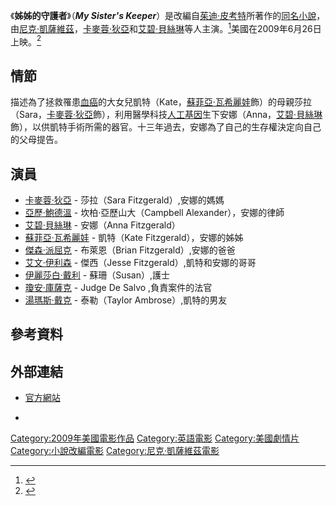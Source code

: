 {{noteTA
|T=zh-hans:姐姐的守护者 (电影);zh-hant:姊姊的守護者 (電影)
|1=zh-hans:姐姐的守护者;zh-hant:姊姊的守護者;
}}
{{Infobox_Film |
| name = 姊姊的守護者
| image = My sisters keeper poster.jpg
| director = [[尼克·凱薩維茲|尼克·凱薩維茲]]
| producer = [[史帝夫·佛斯特|史帝夫·佛斯特]]<br />[[馬克·強森|馬克·強森]]
| writer   = [[傑瑞米·李文|傑瑞米·李文]]（劇本）<br />[[茱迪·皮考特|茱迪·皮考特]]（小說）
| starring = [[卡麥蓉·狄亞|卡麥蓉·狄亞]]<br />[[亞歷·鮑德溫|亞歷·鮑德溫]]<br />[[艾碧·貝絲琳|艾碧·貝絲琳]]<br />[[蘇菲亞·瓦希麗娃|蘇菲亞·瓦希麗娃]]<br />[[湯瑪斯·戴克|湯瑪斯·戴克]]
| cinematography = {{link-en|約瑟夫·丹斯切爾|Caleb Deschanel|約瑟夫·迦勒布·丹斯切爾}}
| released = '''北美''':<br />2009年6月26日 <br /> '''台灣''': <br />2009年8月14日
|budget =3000萬美金
|gross = 9500萬美金
}}

《'''姊姊的守護者'''》（'''''My Sister's Keeper'''''）是改編自[[茱迪·皮考特|茱迪·皮考特]]所著作的[[姊姊的守護者|同名小說]]，由[[尼克·凱薩維茲|尼克·凱薩維茲]]，[[卡麥蓉·狄亞|卡麥蓉·狄亞]]和[[艾碧·貝絲琳|艾碧·貝絲琳]]等人主演。<ref name=variety>{{cite web | title=Breslin, Vassilieva to star in 'Keeper'. Duo replaces Fanning sisters in New Line film | url=http://www.variety.com/article/VR1117980824.html?categoryid=13&cs=1 | first=Michael | last=Fleming | publisher=Variety | accessdate=2008-02-13 | archive-date=2012-11-01 | archive-url=https://www.webcitation.org/6BqWt6Nkd?url=http://www.variety.com/article/VR1117980824?refCatId=13 | dead-url=no }}</ref>美國在2009年6月26日上映。<ref name=IMDB>{{Cite web |url=http://www.imdb.com/title/tt1078588/releaseinfo |title=My Sister's Keeper (2009) - Release Dates |accessdate=2009-05-20 |archive-date=2017-01-06 |archive-url=https://web.archive.org/web/20170106093424/http://www.imdb.com/title/tt1078588/releaseinfo |dead-url=no }}</ref>

== 情節 ==
描述為了拯救罹患[[血癌|血癌]]的大女兒凱特（Kate，[[蘇菲亞·瓦希麗娃|蘇菲亞·瓦希麗娃]]飾）的母親莎拉（Sara，[[卡麥蓉·狄亞|卡麥蓉·狄亞]]飾），利用醫學科技[[基因工程|人工基因]]生下安娜（Anna，[[艾碧·貝絲琳|艾碧·貝絲琳]]飾），以供凱特手術所需的器官。十三年過去，安娜為了自己的生存權決定向自己的父母提告。

== 演員 ==
*[[卡麥蓉·狄亞|卡麥蓉·狄亞]] - 莎拉（Sara Fitzgerald）,安娜的媽媽
*[[亞歷·鮑德溫|亞歷·鮑德溫]] - 坎柏·亞歷山大（Campbell Alexander），安娜的律師
*[[艾碧·貝絲琳|艾碧·貝絲琳]] - 安娜（Anna Fitzgerald）
*[[蘇菲亞·瓦希麗娃|蘇菲亞·瓦希麗娃]] - 凱特（Kate Fitzgerald），安娜的姊姊
*[[傑森·派屈克|傑森·派屈克]] - 布萊恩（Brian Fitzgerald）,安娜的爸爸
*[[艾文·伊利森|艾文·伊利森]] - 傑西（Jesse Fitzgerald）,凱特和安娜的哥哥
*[[伊麗莎白·戴利|伊麗莎白·戴利]] - 蘇珊（Susan）,護士
*[[瓊安·庫薩克|瓊安·庫薩克]] - Judge De Salvo ,負責案件的法官
*[[湯瑪斯·戴克|湯瑪斯·戴克]] - 泰勒（Taylor Ambrose）,凱特的男友

== 參考資料 ==
{{Reflist|30em}}

== 外部連結 ==
*{{en}}[https://web.archive.org/web/20090419144635/http://www.mysisterskeepermovie.com/ 官方網站]
*{{imdb title|1078588|姊姊的守護者}}

{{Nick Cassavetes}}
{{DEFAULTSORT:My Sister's Keeper}}
[[Category:2009年美國電影作品|Category:2009年美國電影作品]]
[[Category:英語電影|Category:英語電影]]
[[Category:美國劇情片|Category:美國劇情片]]
[[Category:小說改編電影|Category:小說改編電影]]
[[Category:尼克·凱薩維茲電影|Category:尼克·凱薩維茲電影]]